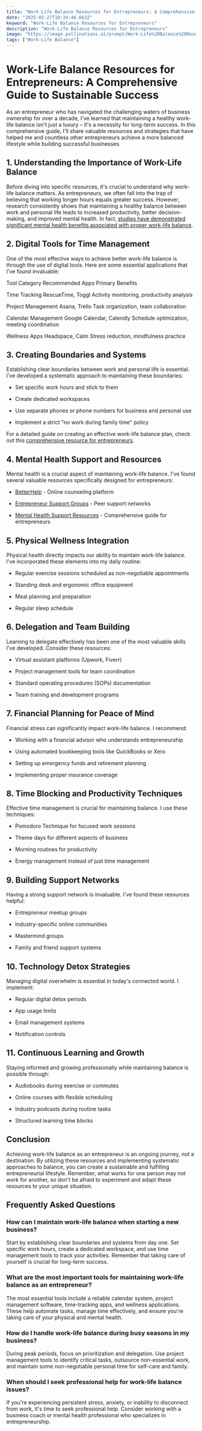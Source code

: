 ```yaml
---
title: "Work-Life Balance Resources for Entrepreneurs: A Comprehensive Guide to Sustainable Success"
date: "2025-01-27T10:34:46.663Z"
keyword: "Work-Life Balance Resources for Entrepreneurs"
description: "Work-Life Balance Resources for Entrepreneurs"
image: "https://image.pollinations.ai/prompt/Work-Life%20Balance%20Resources%20for%20Entrepreneurs%2C%20realistic%20photo%2C%20high%20quality%2C%204k?width=1024&height=1024&nologo=true"
tags: ["Work-Life Balance"]
---
```


# Work-Life Balance Resources for Entrepreneurs: A Comprehensive Guide to Sustainable Success


As an entrepreneur who has navigated the challenging waters of business ownership for over a decade, I've learned that maintaining a healthy work-life balance isn't just a luxury – it's a necessity for long-term success. In this comprehensive guide, I'll share valuable resources and strategies that have helped me and countless other entrepreneurs achieve a more balanced lifestyle while building successful businesses.



## 1. Understanding the Importance of Work-Life Balance


Before diving into specific resources, it's crucial to understand why work-life balance matters. As entrepreneurs, we often fall into the trap of believing that working longer hours equals greater success. However, research consistently shows that maintaining a healthy balance between work and personal life leads to increased productivity, better decision-making, and improved mental health. In fact, [studies have demonstrated significant mental health benefits associated with proper work-life balance](https://productivityprospect.com/blog/benefits-of-work-life-balance-for-mental-health/).



## 2. Digital Tools for Time Management


One of the most effective ways to achieve better work-life balance is through the use of digital tools. Here are some essential applications that I've found invaluable:





Tool Category
Recommended Apps
Primary Benefits


Time Tracking
RescueTime, Toggl
Activity monitoring, productivity analysis


Project Management
Asana, Trello
Task organization, team collaboration


Calendar Management
Google Calendar, Calendly
Schedule optimization, meeting coordination


Wellness Apps
Headspace, Calm
Stress reduction, mindfulness practice





## 3. Creating Boundaries and Systems


Establishing clear boundaries between work and personal life is essential. I've developed a systematic approach to maintaining these boundaries:




- Set specific work hours and stick to them

- Create dedicated workspaces

- Use separate phones or phone numbers for business and personal use

- Implement a strict "no work during family time" policy



For a detailed guide on creating an effective work-life balance plan, check out this [comprehensive resource for entrepreneurs](https://productivityprospect.com/blog/how-to-create-a-work-life-balance-plan-for-entrepreneurs/).



## 4. Mental Health Support and Resources


Mental health is a crucial aspect of maintaining work-life balance. I've found several valuable resources specifically designed for entrepreneurs:




- [BetterHelp](https://www.betterhelp.com) - Online counseling platform

- [Entrepreneur Support Groups](https://www.supportgroups.com) - Peer support networks

- [Mental Health Support Resources](https://productivityprospect.com/blog/work-life-balance-resources-for-mental-health-support/) - Comprehensive guide for entrepreneurs



## 5. Physical Wellness Integration


Physical health directly impacts our ability to maintain work-life balance. I've incorporated these elements into my daily routine:




- Regular exercise sessions scheduled as non-negotiable appointments

- Standing desk and ergonomic office equipment

- Meal planning and preparation

- Regular sleep schedule



## 6. Delegation and Team Building


Learning to delegate effectively has been one of the most valuable skills I've developed. Consider these resources:




- Virtual assistant platforms (Upwork, Fiverr)

- Project management tools for team coordination

- Standard operating procedures (SOPs) documentation

- Team training and development programs



## 7. Financial Planning for Peace of Mind


Financial stress can significantly impact work-life balance. I recommend:




- Working with a financial advisor who understands entrepreneurship

- Using automated bookkeeping tools like QuickBooks or Xero

- Setting up emergency funds and retirement planning

- Implementing proper insurance coverage



## 8. Time Blocking and Productivity Techniques


Effective time management is crucial for maintaining balance. I use these techniques:




- Pomodoro Technique for focused work sessions

- Theme days for different aspects of business

- Morning routines for productivity

- Energy management instead of just time management



## 9. Building Support Networks


Having a strong support network is invaluable. I've found these resources helpful:




- Entrepreneur meetup groups

- Industry-specific online communities

- Mastermind groups

- Family and friend support systems



## 10. Technology Detox Strategies


Managing digital overwhelm is essential in today's connected world. I implement:




- Regular digital detox periods

- App usage limits

- Email management systems

- Notification controls



## 11. Continuous Learning and Growth


Staying informed and growing professionally while maintaining balance is possible through:




- Audiobooks during exercise or commutes

- Online courses with flexible scheduling

- Industry podcasts during routine tasks

- Structured learning time blocks



## Conclusion


Achieving work-life balance as an entrepreneur is an ongoing journey, not a destination. By utilizing these resources and implementing systematic approaches to balance, you can create a sustainable and fulfilling entrepreneurial lifestyle. Remember, what works for one person may not work for another, so don't be afraid to experiment and adapt these resources to your unique situation.



## Frequently Asked Questions


### How can I maintain work-life balance when starting a new business?

Start by establishing clear boundaries and systems from day one. Set specific work hours, create a dedicated workspace, and use time management tools to track your activities. Remember that taking care of yourself is crucial for long-term success.



### What are the most important tools for maintaining work-life balance as an entrepreneur?

The most essential tools include a reliable calendar system, project management software, time-tracking apps, and wellness applications. These help automate tasks, manage time effectively, and ensure you're taking care of your physical and mental health.



### How do I handle work-life balance during busy seasons in my business?

During peak periods, focus on prioritization and delegation. Use project management tools to identify critical tasks, outsource non-essential work, and maintain some non-negotiable personal time for self-care and family.



### When should I seek professional help for work-life balance issues?

If you're experiencing persistent stress, anxiety, or inability to disconnect from work, it's time to seek professional help. Consider working with a business coach or mental health professional who specializes in entrepreneurship.

